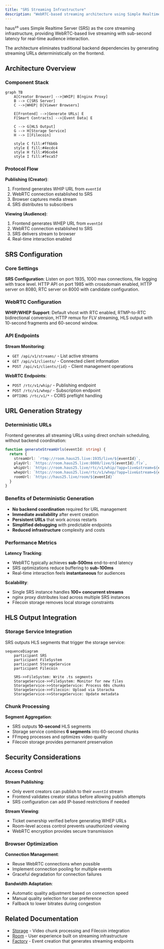 ```yaml
---
title: "SRS Streaming Infrastructure"
description: "WebRTC-based streaming architecture using Simple Realtime Server for low-latency live video."
---
```


haus²⁵ uses Simple Realtime Server (SRS) as the core streaming infrastructure, providing WebRTC-based live streaming with sub-second latency for real-time audience interaction.

The architecture eliminates traditional backend dependencies by generating streaming URLs deterministically on the frontend.

## Architecture Overview

### Component Stack

```mermaid
graph TB
    A[Creator Browser] -->|WHIP| B[nginx Proxy]
    B --> C[SRS Server]
    C -->|WHEP| D[Viewer Browsers]
    
    E[Frontend] -->|Generate URLs| E
    F[Smart Contracts] -->|Event Data| E
    
    C --> G[HLS Output]
    G --> H[Storage Service]
    H --> I[Filecoin]
    
    style C fill:#ff6b6b
    style E fill:#4ecdc4
    style H fill:#96ceb4
    style I fill:#feca57
```

### Protocol Flow

**Publishing (Creator)**:
1. Frontend generates WHIP URL from `eventId`
2. WebRTC connection established to SRS
3. Browser captures media stream
4. SRS distributes to subscribers

**Viewing (Audience)**:
1. Frontend generates WHEP URL from `eventId`
2. WebRTC connection established to SRS  
3. SRS delivers stream to browser
4. Real-time interaction enabled

## SRS Configuration

### Core Settings

**SRS Configuration**: Listen on port 1935, 1000 max connections, file logging with trace level. HTTP API on port 1985 with crossdomain enabled, HTTP server on 8080, RTC server on 8000 with candidate configuration.

### WebRTC Configuration

**WHIP/WHEP Support**: Default vhost with RTC enabled, RTMP-to-RTC bidirectional conversion, HTTP remux for FLV streaming, HLS output with 10-second fragments and 60-second window.

### API Endpoints

**Stream Monitoring**:
- `GET /api/v1/streams/` - List active streams
- `GET /api/v1/clients/` - Connected client information
- `POST /api/v1/clients/{id}` - Client management operations

**WebRTC Endpoints**:
- `POST /rtc/v1/whip/` - Publishing endpoint
- `POST /rtc/v1/whep/` - Subscription endpoint
- `OPTIONS /rtc/v1/*` - CORS preflight handling

## URL Generation Strategy

### Deterministic URLs

Frontend generates all streaming URLs using direct onchain scheduling, without backend coordination:

```typescript
function generateStreamUrls(eventId: string) {
  return {
    streamUrl: `rtmp://room.haus25.live:1935/live/${eventId}`,
    playUrl: `https://room.haus25.live:8080/live/${eventId}.flv`,
    whipUrl: `https://room.haus25.live/rtc/v1/whip/?app=live&stream=${eventId}`,
    whepUrl: `https://room.haus25.live/rtc/v1/whep/?app=live&stream=${eventId}`,
    roomUrl: `https://haus25.live/room/${eventId}`
  }
}
```

### Benefits of Deterministic Generation

- **No backend coordination** required for URL management
- **Immediate availability** after event creation
- **Persistent URLs** that work across restarts
- **Simplified debugging** with predictable endpoints
- **Reduced infrastructure** complexity and costs

### Performance Metrics

**Latency Tracking**:
- WebRTC typically achieves **sub-500ms** end-to-end latency
- SRS optimizations reduce buffering to **sub-100ms**
- Real-time interaction feels **instantaneous** for audiences

**Scalability**:
- Single SRS instance handles **100+ concurrent streams**
- nginx proxy distributes load across multiple SRS instances
- Filecoin storage removes local storage constraints

## HLS Output Integration

### Storage Service Integration

SRS outputs HLS segments that trigger the storage service:

```mermaid
sequenceDiagram
    participant SRS
    participant FileSystem
    participant StorageService
    participant Filecoin
    
    SRS->>FileSystem: Write .ts segments
    StorageService->>FileSystem: Monitor for new files
    StorageService->>StorageService: Process 60s chunks
    StorageService->>Filecoin: Upload via Storacha
    StorageService->>StorageService: Update metadata
```

### Chunk Processing

**Segment Aggregation**:
- SRS outputs **10-second** HLS segments
- Storage service combines **6 segments** into 60-second chunks
- FFmpeg processes and optimizes video quality
- Filecoin storage provides permanent preservation

## Security Considerations

### Access Control

**Stream Publishing**:
- Only event creators can publish to their `eventId` stream
- Frontend validates creator status before allowing publish attempts
- SRS configuration can add IP-based restrictions if needed

**Stream Viewing**:
- Ticket ownership verified before generating WHEP URLs
- Room-level access control prevents unauthorized viewing
- WebRTC encryption provides secure transmission

### Browser Optimization

**Connection Management**:
- Reuse WebRTC connections when possible
- Implement connection pooling for multiple events
- Graceful degradation for connection failures

**Bandwidth Adaptation**:
- Automatic quality adjustment based on connection speed
- Manual quality selection for user preference
- Fallback to lower bitrates during congestion

## Related Documentation

- [Storage](/infra/storage) - Video chunk processing and Filecoin integration
- [Room](/core/room) - User experience built on streaming infrastructure
- [Factory](/core/factory) - Event creation that generates streaming endpoints
